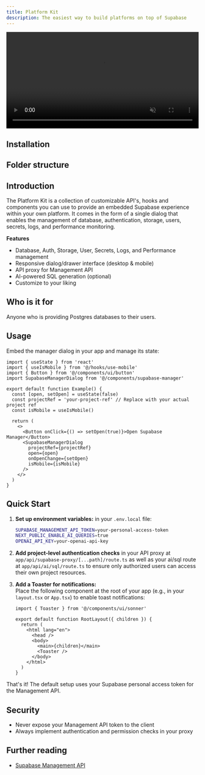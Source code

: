 ```yaml
---
title: Platform Kit
description: The easiest way to build platforms on top of Supabase
---
```


<video width="100%" muted autoPlay controls>
  <source
    src="https://xguihxuzqibwxjnimxev.supabase.co/storage/v1/object/public/videos/marketing/blog/platform-kit/platform-kit.mp4"
    type="video/mp4"
  />
  Your browser does not support the video tag.
</video>

## Installation

<BlockItem
  name="platform-kit-nextjs"
  description="Embeddable dialog for managing Supabase projects via the Management API."
/>

## Folder structure

<RegistryBlock itemName="platform-kit-nextjs" />

## Introduction

The Platform Kit is a collection of customizable API's, hooks and components you can use to provide an embedded Supabase experience within your own platform. It comes in the form of a single dialog that enables the management of database, authentication, storage, users, secrets, logs, and performance monitoring.

**Features**

- Database, Auth, Storage, User, Secrets, Logs, and Performance management
- Responsive dialog/drawer interface (desktop & mobile)
- API proxy for Management API
- AI-powered SQL generation (optional)
- Customize to your liking

## Who is it for

Anyone who is providing Postgres databases to their users.

## Usage

Embed the manager dialog in your app and manage its state:

```tsx
import { useState } from 'react'
import { useIsMobile } from '@/hooks/use-mobile'
import { Button } from '@/components/ui/button'
import SupabaseManagerDialog from '@/components/supabase-manager'

export default function Example() {
  const [open, setOpen] = useState(false)
  const projectRef = 'your-project-ref' // Replace with your actual project ref
  const isMobile = useIsMobile()

  return (
    <>
      <Button onClick={() => setOpen(true)}>Open Supabase Manager</Button>
      <SupabaseManagerDialog
        projectRef={projectRef}
        open={open}
        onOpenChange={setOpen}
        isMobile={isMobile}
      />
    </>
  )
}
```

## Quick Start

1. **Set up environment variables:** in your `.env.local` file:

   ```bash
   SUPABASE_MANAGEMENT_API_TOKEN=your-personal-access-token
   NEXT_PUBLIC_ENABLE_AI_QUERIES=true
   OPENAI_API_KEY=your-openai-api-key
   ```

2. **Add project-level authentication checks** in your API proxy at `app/api/supabase-proxy/[...path]/route.ts` as well as your ai/sql route at `app/api/ai/sql/route.ts` to ensure only authorized users can access their own project resources.

3. **Add a Toaster for notifications:**  
   Place the following component at the root of your app (e.g., in your `layout.tsx` or `App.tsx`) to enable toast notifications:

   ```tsx
   import { Toaster } from '@/components/ui/sonner'

   export default function RootLayout({ children }) {
     return (
       <html lang="en">
         <head />
         <body>
           <main>{children}</main>
           <Toaster />
         </body>
       </html>
     )
   }
   ```

That's it! The default setup uses your Supabase personal access token for the Management API.

## Security

- Never expose your Management API token to the client
- Always implement authentication and permission checks in your proxy

## Further reading

- [Supabase Management API](https://supabase.com/docs/reference/api/introduction)
